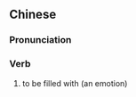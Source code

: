 {{also|设心}}
==Chinese==
{{zh-forms|s=设心}}

===Pronunciation===
{{zh-pron
|m=shèxīn
|cat=v
}}

===Verb===
{{zh-verb}}

# {{lb|zh|archaic}} to be filled with (an emotion)